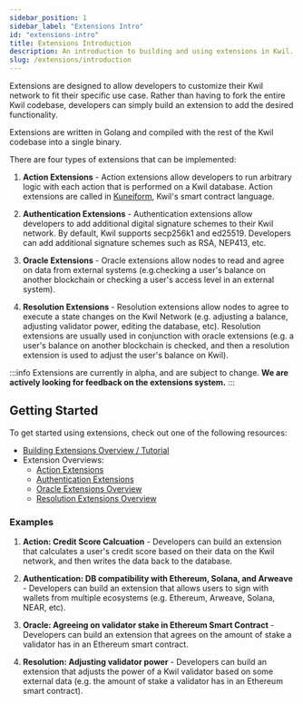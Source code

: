 ```yaml
---
sidebar_position: 1
sidebar_label: "Extensions Intro"
id: "extensions-intro"
title: Extensions Introduction
description: An introduction to building and using extensions in Kwil.
slug: /extensions/introduction
---
```


Extensions are designed to allow developers to customize their Kwil network to fit their specific use case. Rather than having to fork the entire Kwil codebase, developers can simply build an extension to add the desired functionality.

Extensions are written in Golang and compiled with the rest of the Kwil codebase into a single binary.

There are four types of extensions that can be implemented:

1. **Action Extensions** - Action extensions allow developers to run arbitrary logic with each action that is performed on a Kwil database. Action extensions are called in [Kuneiform](/docs/category/kuneiform), Kwil's smart contract language.

2. **Authentication Extensions** - Authentication extensions allow developers to add additional digital signature schemes to their Kwil network. By default, Kwil supports secp256k1 and ed25519. Developers can add additional signature schemes such as RSA, NEP413, etc.

3. **Oracle Extensions** - Oracle extensions allow nodes to read and agree on data from external systems (e.g.checking a user's balance on another blockchain or checking a user's access level in an external system).

4. **Resolution Extensions** - Resolution extensions allow nodes to agree to execute a state changes on the Kwil Network (e.g. adjusting a balance, adjusting validator power, editing the database, etc). Resolution extensions are usually used in conjunction with oracle extensions (e.g. a user's balance on another blockchain is checked, and then a resolution extension is used to adjust the user's balance on Kwil).

:::info
Extensions are currently in alpha, and are subject to change.  **We are actively looking for feedback on the extensions system.**
:::

## Getting Started

To get started using extensions, check out one of the following resources:

- [Building Extensions Overview / Tutorial](/extensions/building-extensions)
- Extension Overviews:
    - [Action Extensions](/extensions/action-extensions)
    - [Authentication Extensions](/extensions/authentication-extensions)
    - [Oracle Extensions Overview](/extensions/oracle-extensions)
    - [Resolution Extensions Overview](/extensions/resolution-extensions)

### Examples

1. **Action: Credit Score Calcuation** - Developers can build an extension that calculates a user's credit score based on their data on the Kwil network, and then writes the data back to the database.

2. **Authentication: DB compatibility with Ethereum, Solana, and Arweave** - Developers can build an extension that allows users to sign with wallets from multiple ecosystems (e.g. Ethereum, Arweave, Solana, NEAR, etc).

3. **Oracle: Agreeing on validator stake in Ethereum Smart Contract** - Developers can build an extension that agrees on the amount of stake a validator has in an Ethereum smart contract.

4. **Resolution: Adjusting validator power** - Developers can build an extension that adjusts the power of a Kwil validator based on some external data (e.g. the amount of stake a validator has in an Ethereum smart contract).